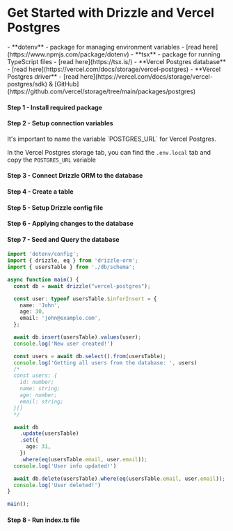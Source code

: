 
<Breadcrumbs/>

# Get Started with Drizzle and Vercel Postgres

<Prerequisites>
  - **dotenv** - package for managing environment variables - [read here](https://www.npmjs.com/package/dotenv)
  - **tsx** - package for running TypeScript files - [read here](https://tsx.is/)
  - **Vercel Postgres database** - [read here](https://vercel.com/docs/storage/vercel-postgres)
  - **Vercel Postgres driver** - [read here](https://vercel.com/docs/storage/vercel-postgres/sdk) & [GitHub](https://github.com/vercel/storage/tree/main/packages/postgres)
</Prerequisites>

<FileStructure/>

#### Step 1 - Install required package
<InstallPackages lib='@vercel/postgres'/>

#### Step 2 - Setup connection variables

<SetupEnv env_variable='POSTGRES_URL' />

<Callout title='warning'>
It's important to name the variable `POSTGRES_URL` for Vercel Postgres.

In the Vercel Postgres storage tab, you can find the `.env.local` tab and copy the `POSTGRES_URL` variable
</Callout>

#### Step 3 - Connect Drizzle ORM to the database

<ConnectVercel/>

#### Step 4 - Create a table

<CreateTable />

#### Step 5 - Setup Drizzle config file

<SetupConfig dialect='postgresql' env_variable='POSTGRES_URL'/>

#### Step 6 - Applying changes to the database

<ApplyChanges />

#### Step 7 - Seed and Query the database

```typescript copy filename="src/index.ts"
import 'dotenv/config';
import { drizzle, eq } from 'drizzle-orm';
import { usersTable } from './db/schema';

async function main() {
  const db = await drizzle("vercel-postgres");

  const user: typeof usersTable.$inferInsert = {
    name: 'John',
    age: 30,
    email: 'john@example.com',
  };

  await db.insert(usersTable).values(user);
  console.log('New user created!')

  const users = await db.select().from(usersTable);
  console.log('Getting all users from the database: ', users)
  /*
  const users: {
    id: number;
    name: string;
    age: number;
    email: string;
  }[]
  */

  await db
    .update(usersTable)
    .set({
      age: 31,
    })
    .where(eq(usersTable.email, user.email));
  console.log('User info updated!')

  await db.delete(usersTable).where(eq(usersTable.email, user.email));
  console.log('User deleted!')
}

main();
```

#### Step 8 - Run index.ts file

<RunFile/>